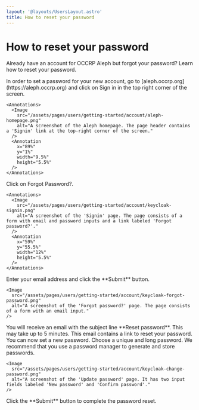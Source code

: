 ```yaml
---
layout: '@layouts/UsersLayout.astro'
title: How to reset your password
---
```



# How to reset your password

<p class="lead">Already have an account for OCCRP Aleph but forgot your password? Learn how to reset your password.</p>

<OCCRPCallout />

<Steps>
  <Step>
    In order to set a password for your new account, go to [aleph.occrp.org](https://aleph.occrp.org) and click on <AnnotationRef>Sign in</AnnotationRef> in the top right corner of the screen.

    <Annotations>
      <Image
        src="/assets/pages/users/getting-started/account/aleph-homepage.png"
        alt="A screenshot of the Aleph homepage. The page header contains a 'Signin' link at the top-right corner of the screen."
      />
      <Annotation
        x="89%"
        y="1%"
        width="9.5%"
        height="5.5%"
      />
    </Annotations>
  </Step>

  <Step>
    Click on <AnnotationRef>Forgot Password?</AnnotationRef>.

    <Annotations>
      <Image
        src="/assets/pages/users/getting-started/account/keycloak-signin.png"
        alt="A screenshot of the 'Signin' page. The page consists of a form with email and password inputs and a link labeled 'Forgot password?'."
      />
      <Annotation
        x="59%"
        y="55.5%"
        width="12%"
        height="5.5%"
      />
    </Annotations>
  </Step>

  <Step>
    Enter your email address and click the **Submit** button.

    <Image
      src="/assets/pages/users/getting-started/account/keycloak-forgot-password.png"
      alt="A screenshot of the 'Forgot password?' page. The page consists of a form with an email input."
    />

  </Step>

  <Step>
    You will receive an email with the subject line **Reset password**. This may take up to 5 minutes. This email contains a link to reset your password.
  </Step>

  <Step>
    You can now set a new password. Choose a unique and long password. We recommend that you use a password manager to generate and store passwords.

    <Image
      src="/assets/pages/users/getting-started/account/keycloak-change-password.png"
      alt="A screenshot of the 'Update password' page. It has two input fields labeled 'New password' and 'Confirm password'."
    />
  </Step>

  <Step>
    Click the **Submit** button to complete the password reset.
  </Step>
</Steps>
